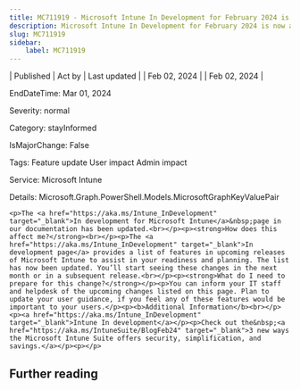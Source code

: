 ```yaml
---
title: MC711919 - Microsoft Intune In Development for February 2024 is now available
description: Microsoft Intune In Development for February 2024 is now available
slug: MC711919
sidebar:
    label: MC711919
---
```



| Published | Act by | Last updated |
| Feb 02, 2024 |  | Feb 02, 2024 |

EndDateTime: Mar 01, 2024

Severity: normal

Category: stayInformed

IsMajorChange: False

Tags: Feature update User impact Admin impact

Service: Microsoft Intune

Details: Microsoft.Graph.PowerShell.Models.MicrosoftGraphKeyValuePair

```
<p>The <a href="https://aka.ms/Intune_InDevelopment" target="_blank">In development for Microsoft Intune</a>&nbsp;page in our documentation has been updated.<br></p><p><strong>How does this affect me?</strong><br></p><p>The <a href="https://aka.ms/Intune_InDevelopment" target="_blank">In development page</a> provides a list of features in upcoming releases of Microsoft Intune to assist in your readiness and planning. The list has now been updated. You’ll start seeing these changes in the next month or in a subsequent release.<br></p><p><strong>What do I need to prepare for this change?</strong></p><p>You can inform your IT staff and helpdesk of the upcoming changes listed on this page. Plan to update your user guidance, if you feel any of these features would be important to your users.</p><p><b>Additional Information</b><br></p><p><a href="https://aka.ms/Intune_InDevelopment" target="_blank">Intune In development</a></p><p>Check out the&nbsp;<a href="https://aka.ms/IntuneSuite/BlogFeb24" target="_blank">3 new ways the Microsoft Intune Suite offers security, simplification, and savings.</a></p><p></p>
```

## Further reading
